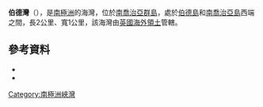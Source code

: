 {{Coord|54|0|S|38|1|W|source:GNIS|display=title}}

'''伯德灣'''（{{lang-en|Bird Sound}}），是[[南極洲|南極洲]]的海灣，位於[[南喬治亞群島|南喬治亞群島]]，處於[[伯德島_(南喬治亞群島)|伯德島]]和[[南喬治亞島|南喬治亞島]]西端之間，長2公里、寬1公里，該海灣由[[英國海外領土|英國海外領土]]管轄。

==參考資料==
*{{cite gnis | type = antarid | id = 1405| name = Bird Sound | accessdate = 2011-07-05}}
*{{usgs-gazetteer|id=1405}}

{{Antarctica-geo-stub}}
{{DEFAULTSORT:Bird}}
[[Category:南極洲峽灣|Category:南極洲峽灣]]